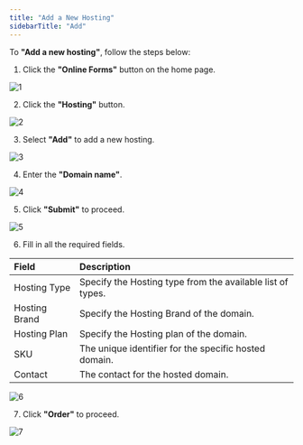 ```yaml
---
title: "Add a New Hosting"
sidebarTitle: "Add"
---
```


To **"Add a new hosting"**, follow the steps below:

1. Click the **"Online Forms"** button on the home page.

![1](/images/formhostingimages/1.png)

2. Click the **"Hosting"** button.

![2](/images/formhostingimages/2.png)

3. Select **"Add"** to add a new hosting.

![3](/images/formhostingimages/3.png)

4. Enter the **"Domain name"**.

![4](/images/formhostingimages/4.png)

5. Click **"Submit"** to proceed.

![5](/images/formhostingimages/5.png)

6. Fill in all the required fields.

| Field         | Description                                                |
| :------------ | :--------------------------------------------------------- |
| Hosting Type  | Specify the Hosting type from the available list of types. |
| Hosting Brand | Specify the Hosting Brand of the domain.                   |
| Hosting Plan  | Specify the Hosting plan of the domain.                    |
| SKU           | The unique identifier for the specific hosted domain.      |
| Contact       | The contact for the hosted domain.                         |


![6](/images/formhostingimages/6.png)

7. Click **"Order"** to proceed.

![7](/images/formhostingimages/7.png)
